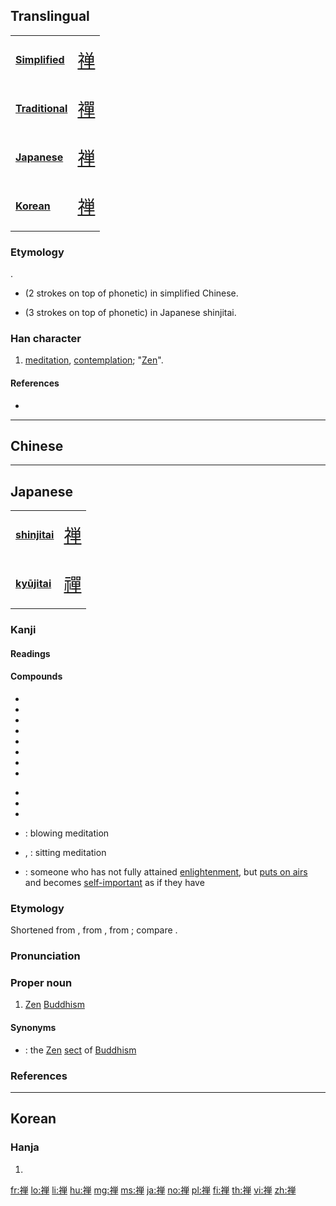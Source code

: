 {{character info/new}}
{{also|禪|褝}}
==Translingual==
{| class="floatright" border=1 cellpadding="5" cellspacing="0"
|- valign="center"
| bgcolor="#dfefff"|
'''[[Simplified Chinese|Simplified]]'''
|<span class="Hans" lang="zh-hans" style="font-size: 175%">[[禅]]</span>
|- valign="center"
| bgcolor="#dfefff"|
'''[[Traditional Chinese|Traditional]]'''
|<span class="Hant" lang="zh-hant" style="font-size: 175%">[[禪]]</span>
|- valign="center"
| bgcolor="#dfefff"|
'''[[Japanese]]'''
|<span class="Jpan" lang="jp" style="font-size: 175%">[[禅]]</span>
|- valign="center"
| bgcolor="#dfefff"|
'''[[Korean]]'''
|<span class="Ko" lang="ko" style="font-size: 175%">[[禅]]</span>
|}
===Etymology===
{{Han simp|禪}}.
* {{Han simp|禪|f=示|t=礻|f2=單|t2=单}} (2 strokes on top of phonetic) in simplified Chinese.
* {{Han simp|禪|f=示|t=礻|f2=單|t2=単}} (3 strokes on top of phonetic) in Japanese shinjitai.

===Han character===
{{Han char|rn=113|rad=示|as=09|sn=13|four=|canj=IFCWJ|ids=⿰礻单}}

# [[meditation]], [[contemplation]]; "[[Zen]]".

====References====
* {{Han ref|kx=0844.171|dkj=24787|dj=1265.080|hdz=42402.070|uh=7985|ud=31109}}

----

==Chinese==
{{zh-see|禪}}

----

==Japanese==
{| class="floatright" border=1 cellpadding="5" cellspacing="0"
|- valign="center"
| bgcolor="#dfefff"|
'''[[shinjitai]]'''
|<span class="Jpan" lang="ja" style="font-size: 175%">[[禅]]</span>
|- valign="center"
| bgcolor="#dfefff"|
'''[[kyūjitai]]'''
|<span class="Jpan" lang="ja" style="font-size: 175%">[[禪]]</span>
|}
===Kanji===
{{ja-kanji|grade=c|rs=示09|style=s|kyu=禪}}

====Readings====
{{ja-readings
|goon=[[ぜん]] (zen)
|kanon={{qualifier|rare}} [[せん]] (sen)
|kun={{qualifier|rare}} [[ゆずる]] (yuzuru), {{qualifier|rare}} [[しずか]] (shizuka)
}}

====Compounds====
{{der-top|Compounds}}
* {{ja-r|禅刹|ぜんさつ}}
* {{ja-r|禅師|ぜんじ}}
* {{ja-r|禅宗|ぜんしゅう}}
* {{ja-r|禅定|ぜんじょう}}
* {{ja-r|禅譲|ぜんじょう}}
* {{ja-r|禅杖|ぜんじょう}}
* {{ja-r|禅僧|ぜんそう}}
* {{ja-r|禅味|ぜんみ}}
{{der-mid}}
* {{ja-r|禅門|ぜんもん}}
* {{ja-r|禅問答|ぜんもんどう}}
* {{ja-r|禅林|ぜんりん}}
* {{ja-r|吹禅|すいぜん}}: blowing meditation
* {{ja-r|坐禅|ざぜん}}, {{ja-r|座禅|ざぜん}}: sitting meditation
* {{ja-r|野狐禅|やこぜん}}: someone who has not fully attained [[enlightenment]], but [[put on airs|puts on airs]] and becomes [[self-important]] as if they have
{{der-bottom}}

{{wikipedia|lang=ja}}
{{ja-kanjitab|ぜん|yomi=o}}

===Etymology===
Shortened from {{m|ja|禅那|tr=zenna||Zen meditation practice}}, from {{etyl|ltc|ja|sort=ぜん}} {{m|ltc|禅那|tr=chánnà}}, from {{etyl|sa|ja|sort=ぜん}} {{m|sa|ध्यान|tr=dhyāna||a type of meditation}}; compare {{cog|pi|sc=Deva|झान|tr=jhāna}}.

===Pronunciation===
{{ja-pron|yomi=goon|ぜん|acc=1|acc_ref=DJR|acc2=0|acc2_ref=DJR}}

===Proper noun===
{{ja-pos|proper|kyu=禪|ぜん}}

# [[Zen]] [[Buddhism]]

====Synonyms====
* {{ja-r|禅宗|^ぜんしゅう}}: the [[Zen]] [[sect]] of [[Buddhism]]

===References===
<references/>

----

==Korean==

===Hanja===
{{ko-hanja|hangeul=선|eumhun=|rv=seon|mr=sŏn|y=sen}}

# {{defn|lang=ko|sort=示09}}

[[fr:禅]]
[[lo:禅]]
[[li:禅]]
[[hu:禅]]
[[mg:禅]]
[[ms:禅]]
[[ja:禅]]
[[no:禅]]
[[pl:禅]]
[[fi:禅]]
[[th:禅]]
[[vi:禅]]
[[zh:禅]]